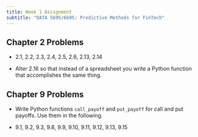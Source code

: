 ```yaml
---
title: Week 1 Assignment
subtitle: "DATA 5695/6695: Predictive Methods for FinTech"
---
```


## Chapter 2 Problems 

- 2.1, 2.2, 2.3, 2.4, 2.5, 2.6, 2.13, 2.14 

- Alter 2.16 so that instead of a spreadsheet you write a Python function that accomplishes the same thing. 


## Chapter 9 Problems 

- Write Python functions `call_payoff` and `put_payoff` for call and put payoffs. Use them in the following.

- 9.1, 9.2, 9.3, 9.8, 9.9, 9.10, 9.11, 9.12, 9.13, 9.15

